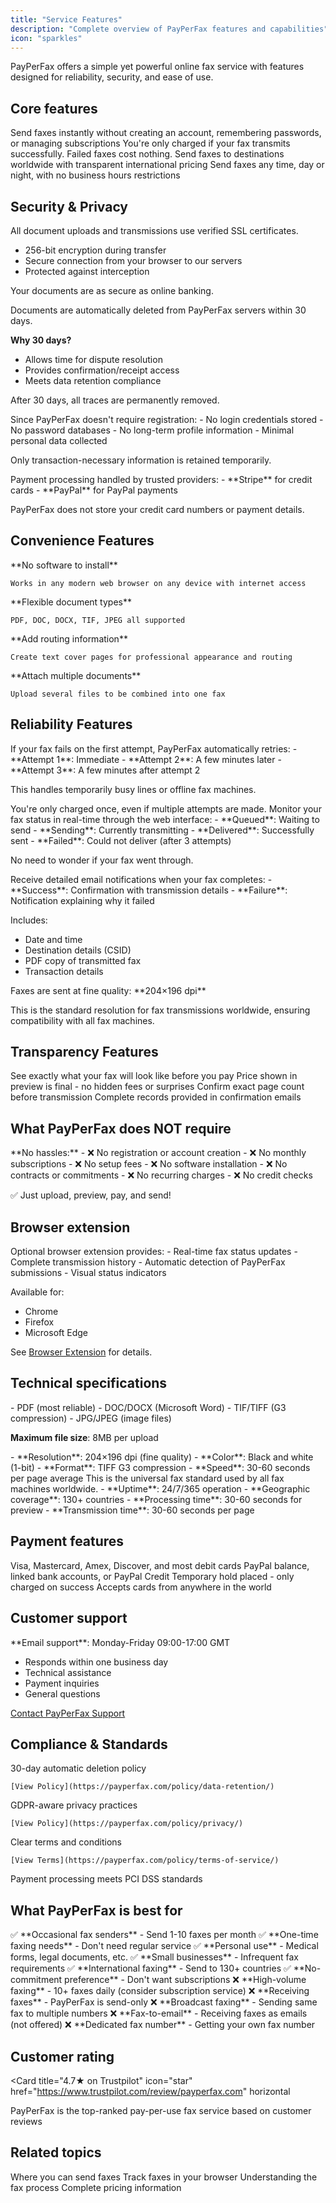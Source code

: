 ```yaml
---
title: "Service Features"
description: "Complete overview of PayPerFax features and capabilities"
icon: "sparkles"
---
```


PayPerFax offers a simple yet powerful online fax service with features designed for reliability, security, and ease of use.

## Core features

<CardGroup cols={2}>
  <Card title="No Registration Required" icon="user-slash" color="#2563EB">
    Send faxes instantly without creating an account, remembering passwords, or managing subscriptions
  </Card>
  <Card title="Pay Only on Success" icon="shield-check" color="#16A34A">
    You're only charged if your fax transmits successfully. Failed faxes cost nothing.
  </Card>
  <Card title="130+ Countries" icon="globe" color="#7C3AED">
    Send faxes to destinations worldwide with transparent international pricing
  </Card>
  <Card title="24/7 Availability" icon="clock" color="#F59E0B">
    Send faxes any time, day or night, with no business hours restrictions
  </Card>
</CardGroup>

## Security & Privacy

<Accordion title="SSL Encrypted Transmission" icon="lock">
All document uploads and transmissions use verified SSL certificates.

- 256-bit encryption during transfer
- Secure connection from your browser to our servers
- Protected against interception

Your documents are as secure as online banking.
</Accordion>

<Accordion title="Automatic Document Deletion" icon="trash">
Documents are automatically deleted from PayPerFax servers within 30 days.

**Why 30 days?**
- Allows time for dispute resolution
- Provides confirmation/receipt access
- Meets data retention compliance

After 30 days, all traces are permanently removed.
</Accordion>

<Accordion title="No Account Data Collection" icon="eye-slash">
Since PayPerFax doesn't require registration:
- No login credentials stored
- No password databases
- No long-term profile information
- Minimal personal data collected

Only transaction-necessary information is retained temporarily.
</Accordion>

<Accordion title="Payment Security" icon="credit-card">
Payment processing handled by trusted providers:
- **Stripe** for credit cards
- **PayPal** for PayPal payments

PayPerFax does not store your credit card numbers or payment details.
</Accordion>

## Convenience Features

<CardGroup cols={2}>
  <Card title="Web-Based" icon="browser">
    **No software to install**

    Works in any modern web browser on any device with internet access
  </Card>
  <Card title="Multiple File Formats" icon="file">
    **Flexible document types**

    PDF, DOC, DOCX, TIF, JPEG all supported
  </Card>
  <Card title="Optional Cover Pages" icon="file-lines">
    **Add routing information**

    Create text cover pages for professional appearance and routing
  </Card>
  <Card title="Multi-File Support" icon="copy">
    **Attach multiple documents**

    Upload several files to be combined into one fax
  </Card>
</CardGroup>

## Reliability Features

<Accordion title="Automatic Retry System" icon="rotate">
If your fax fails on the first attempt, PayPerFax automatically retries:
- **Attempt 1**: Immediate
- **Attempt 2**: A few minutes later
- **Attempt 3**: A few minutes after attempt 2

This handles temporarily busy lines or offline fax machines.

<Info>
You're only charged once, even if multiple attempts are made.
</Info>
</Accordion>

<Accordion title="Real-Time Tracking" icon="chart-line">
Monitor your fax status in real-time through the web interface:
- **Queued**: Waiting to send
- **Sending**: Currently transmitting
- **Delivered**: Successfully sent
- **Failed**: Could not deliver (after 3 attempts)

No need to wonder if your fax went through.
</Accordion>

<Accordion title="Email Confirmations" icon="envelope">
Receive detailed email notifications when your fax completes:
- **Success**: Confirmation with transmission details
- **Failure**: Notification explaining why it failed

Includes:
- Date and time
- Destination details (CSID)
- PDF copy of transmitted fax
- Transaction details
</Accordion>

<Accordion title="Fine Quality Transmission" icon="image">
Faxes are sent at fine quality: **204×196 dpi**

This is the standard resolution for fax transmissions worldwide, ensuring compatibility with all fax machines.
</Accordion>

## Transparency Features

<CardGroup cols={2}>
  <Card title="Preview Before Sending" icon="eye">
    See exactly what your fax will look like before you pay
  </Card>
  <Card title="Guaranteed Pricing" icon="dollar-sign">
    Price shown in preview is final - no hidden fees or surprises
  </Card>
  <Card title="Page Count Verification" icon="hashtag">
    Confirm exact page count before transmission
  </Card>
  <Card title="Full Transaction Details" icon="receipt">
    Complete records provided in confirmation emails
  </Card>
</CardGroup>

## What PayPerFax does NOT require

<Warning>
**No hassles:**
- ❌ No registration or account creation
- ❌ No monthly subscriptions
- ❌ No setup fees
- ❌ No software installation
- ❌ No contracts or commitments
- ❌ No recurring charges
- ❌ No credit checks

✅ Just upload, preview, pay, and send!
</Warning>

## Browser extension

<Accordion title="PayPerFax Tracker Extension" icon="puzzle-piece">
Optional browser extension provides:
- Real-time fax status updates
- Complete transmission history
- Automatic detection of PayPerFax submissions
- Visual status indicators

Available for:
- Chrome
- Firefox
- Microsoft Edge

See [Browser Extension](/features/browser-extension) for details.
</Accordion>

## Technical specifications

<Accordion title="Supported file formats" icon="file">
- PDF (most reliable)
- DOC/DOCX (Microsoft Word)
- TIF/TIFF (G3 compression)
- JPG/JPEG (image files)

**Maximum file size**: 8MB per upload
</Accordion>

<Accordion title="Transmission quality" icon="signal">
- **Resolution**: 204×196 dpi (fine quality)
- **Color**: Black and white (1-bit)
- **Format**: TIFF G3 compression
- **Speed**: 30-60 seconds per page average

<Info>
This is the universal fax standard used by all fax machines worldwide.
</Info>
</Accordion>

<Accordion title="Service availability" icon="server">
- **Uptime**: 24/7/365 operation
- **Geographic coverage**: 130+ countries
- **Processing time**: 30-60 seconds for preview
- **Transmission time**: 30-60 seconds per page
</Accordion>

## Payment features

<CardGroup cols={2}>
  <Card title="Credit Cards" icon="credit-card">
    Visa, Mastercard, Amex, Discover, and most debit cards
  </Card>
  <Card title="PayPal" icon="paypal">
    PayPal balance, linked bank accounts, or PayPal Credit
  </Card>
  <Card title="Authorization Holds" icon="shield">
    Temporary hold placed - only charged on success
  </Card>
  <Card title="International Cards" icon="globe">
    Accepts cards from anywhere in the world
  </Card>
</CardGroup>

## Customer support

<Accordion title="Support availability" icon="headset">
**Email support**: Monday-Friday 09:00-17:00 GMT

- Responds within one business day
- Technical assistance
- Payment inquiries
- General questions

[Contact PayPerFax Support](https://payperfax.com/contact-us/)
</Accordion>

## Compliance & Standards

<CardGroup cols={2}>
  <Card title="Data Retention" icon="database">
    30-day automatic deletion policy

    [View Policy](https://payperfax.com/policy/data-retention/)
  </Card>
  <Card title="Privacy" icon="user-lock">
    GDPR-aware privacy practices

    [View Policy](https://payperfax.com/policy/privacy/)
  </Card>
  <Card title="Terms of Service" icon="file-contract">
    Clear terms and conditions

    [View Terms](https://payperfax.com/policy/terms-of-service/)
  </Card>
  <Card title="PCI Compliant" icon="shield-check">
    Payment processing meets PCI DSS standards
  </Card>
</CardGroup>

## What PayPerFax is best for

<Accordion title="Ideal use cases" icon="thumbs-up">
✅ **Occasional fax senders** - Send 1-10 faxes per month
✅ **One-time faxing needs** - Don't need regular service
✅ **Personal use** - Medical forms, legal documents, etc.
✅ **Small businesses** - Infrequent fax requirements
✅ **International faxing** - Send to 130+ countries
✅ **No-commitment preference** - Don't want subscriptions
</Accordion>

<Accordion title="Not ideal for" icon="thumbs-down">
❌ **High-volume faxing** - 10+ faxes daily (consider subscription service)
❌ **Receiving faxes** - PayPerFax is send-only
❌ **Broadcast faxing** - Sending same fax to multiple numbers
❌ **Fax-to-email** - Receiving faxes as emails (not offered)
❌ **Dedicated fax number** - Getting your own fax number
</Accordion>

## Customer rating

<Card
  title="4.7★ on Trustpilot"
  icon="star"
  href="https://www.trustpilot.com/review/payperfax.com"
  horizontal
>
  PayPerFax is the top-ranked pay-per-use fax service based on customer reviews
</Card>

## Related topics

<CardGroup cols={2}>
  <Card
    title="Country Coverage"
    icon="globe"
    href="/features/country-coverage"
  >
    Where you can send faxes
  </Card>
  <Card
    title="Browser Extension"
    icon="puzzle-piece"
    href="/features/browser-extension"
  >
    Track faxes in your browser
  </Card>
  <Card
    title="How It Works"
    icon="circle-info"
    href="/getting-started/how-it-works"
  >
    Understanding the fax process
  </Card>
  <Card
    title="Pricing"
    icon="dollar-sign"
    href="/pricing/pricing-structure"
  >
    Complete pricing information
  </Card>
</CardGroup>
